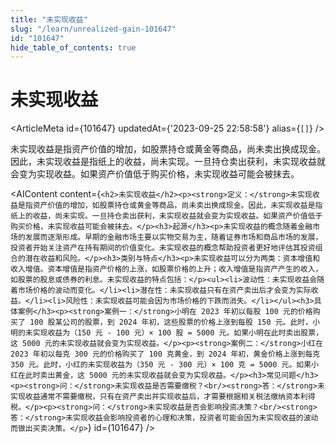 ```yaml
---
title: "未实现收益"
slug: "/learn/unrealized-gain-101647"
id: "101647"
hide_table_of_contents: true
---
```



# 未实现收益

<ArticleMeta id={101647} updatedAt={'2023-09-25 22:58:58'} alias={`[]`} />
<div className='border-solid border-b border-t-0 my-4 border-[var(--ifm-color-gray-300)]' />

未实现收益是指资产价值的增加，如股票持仓或黄金等商品，尚未卖出换成现金。因此，未实现收益是指纸上的收益，尚未实现。一旦持仓卖出获利，未实现收益就会变为实现收益。如果资产价值低于购买价格，未实现收益可能会被抹去。

<AIContent content={`<h2>未实现收益</h2><p><strong>定义：</strong>未实现收益是指资产价值的增加，如股票持仓或黄金等商品，尚未卖出换成现金。因此，未实现收益是指纸上的收益，尚未实现。一旦持仓卖出获利，未实现收益就会变为实现收益。如果资产价值低于购买价格，未实现收益可能会被抹去。</p><h3>起源</h3><p>未实现收益的概念随着金融市场的发展而逐渐形成。早期的金融市场主要以实物交易为主，随着证券市场和商品市场的发展，投资者开始关注资产在持有期间的价值变化。未实现收益的概念帮助投资者更好地评估其投资组合的潜在收益和风险。</p><h3>类别与特点</h3><p>未实现收益可以分为两类：资本增值和收入增值。资本增值是指资产价格的上涨，如股票价格的上升；收入增值是指资产产生的收入，如股票的股息或债券的利息。未实现收益的特点包括：</p><ul><li>波动性：未实现收益会随着市场价格的波动而变化。</li><li>潜在性：未实现收益只有在资产卖出后才会变为实际收益。</li><li>风险性：未实现收益可能会因为市场价格的下跌而消失。</li></ul><h3>具体案例</h3><p><strong>案例一：</strong>小明在 2023 年初以每股 100 元的价格购买了 100 股某公司的股票，到 2024 年初，这些股票的价格上涨到每股 150 元。此时，小明的未实现收益为（150 元 - 100 元）× 100 股 = 5000 元。如果小明在此时卖出股票，这 5000 元的未实现收益就会变为实现收益。</p><p><strong>案例二：</strong>小红在 2023 年初以每克 300 元的价格购买了 100 克黄金，到 2024 年初，黄金价格上涨到每克 350 元。此时，小红的未实现收益为（350 元 - 300 元）× 100 克 = 5000 元。如果小红在此时卖出黄金，这 5000 元的未实现收益就会变为实现收益。</p><h3>常见问题</h3><p><strong>问：</strong>未实现收益是否需要缴税？<br/><strong>答：</strong>未实现收益通常不需要缴税，只有在资产卖出并实现收益后，才需要根据相关税法缴纳资本利得税。</p><p><strong>问：</strong>未实现收益是否会影响投资决策？<br/><strong>答：</strong>未实现收益会影响投资者的心理和决策，投资者可能会因为未实现收益的波动而做出买卖决策。</p>`} id={101647} />
